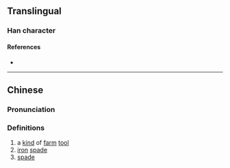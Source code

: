 {{character info/new}}
==Translingual==

===Han character===
{{Han char|rn=18|rad=刀|as=11|sn=13|four=|canj=UFLN|ids=⿰崇刂}}

====References====
* {{Han ref|kx=0143.220|hdz=10354.050|uh=34FD|ud=13565}}

----

==Chinese==
{{zh-forms}}

===Pronunciation===
{{zh-pron
|m=chóng
|m-s=
|c=sung4
|c-t=
|g=
|h=pfs=
|j=
|md=
|mn=
|mn-t=
|w=
|x=
|mc=y
|oc=y
|cat=n
}}

===Definitions===
{{zh-hanzi}}

# a [[kind]] of [[farm]] [[tool]]
# [[iron]] [[spade]]
# [[spade]]